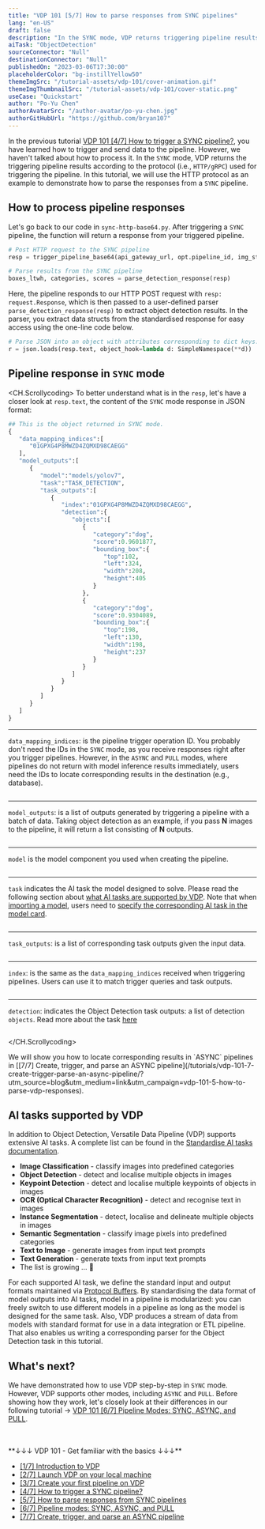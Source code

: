 ```yaml
---
title: "VDP 101 [5/7] How to parse responses from SYNC pipelines"
lang: "en-US"
draft: false
description: "In the SYNC mode, VDP returns triggering pipeline results immediately. In this tutorial, we will use the HTTP protocol to demonstrate how to parse the responses from VDP for analysis."
aiTask: "ObjectDetection"
sourceConnector: "Null"
destinationConnector: "Null"
publishedOn: "2023-03-06T17:30:00"
placeholderColor: "bg-instillYellow50"
themeImgSrc: "/tutorial-assets/vdp-101/cover-animation.gif"
themeImgThumbnailSrc: "/tutorial-assets/vdp-101/cover-static.png"
useCase: "Quickstart"
author: "Po-Yu Chen"
authorAvatarSrc: "/author-avatar/po-yu-chen.jpg"
authorGitHubUrl: "https://github.com/bryan107"
---
```


In the previous tutorial [VDP 101 [4/7] How to trigger a SYNC pipeline?](/tutorials/vdp-101-4-how-to-trigger-a-sync-pipeline), you have learned how to trigger and send data to the pipeline. However, we haven't talked about how to process it.
In the `SYNC` mode, VDP returns the triggering pipeline results according to the protocol (i.e., `HTTP/gRPC`) used for triggering the pipeline. In this tutorial, we will use the HTTP protocol as an example to demonstrate how to parse the responses from a `SYNC` pipeline.

## How to process pipeline responses

Let's go back to our code in `sync-http-base64.py`. After triggering a `SYNC` pipeline, the function will return a response from your triggered pipeline.

```python
# Post HTTP request to the SYNC pipeline
resp = trigger_pipeline_base64(api_gateway_url, opt.pipeline_id, img_string)

# Parse results from the SYNC pipeline
boxes_ltwh, categories, scores = parse_detection_response(resp)
```

Here, the pipeline responds to our HTTP POST request with `resp: request.Response`, which is then passed to a user-defined parser `parse_detection_response(resp)` to extract object detection results.
In the parser, you extract data structs from the standardised response for easy access using the one-line code below.

```python
# Parse JSON into an object with attributes corresponding to dict keys.
r = json.loads(resp.text, object_hook=lambda d: SimpleNamespace(**d))
```

## Pipeline response in `SYNC` mode

<CH.Scrollycoding>
To better understand what is in the `resp`, let's have a closer look at `resp.text`, the content of the `SYNC` mode response in JSON format:

```python
## This is the object returned in SYNC mode.
{
   "data_mapping_indices":[
      "01GPXG4P8MWZD4ZQMXD98CAEGG"
   ],
   "model_outputs":[
      {
         "model":"models/yolov7",
         "task":"TASK_DETECTION",
         "task_outputs":[
            {
               "index":"01GPXG4P8MWZD4ZQMXD98CAEGG",
               "detection":{
                  "objects":[
                     {
                        "category":"dog",
                        "score":0.9601877,
                        "bounding_box":{
                           "top":102,
                           "left":324,
                           "width":208,
                           "height":405
                        }
                     },
                     {
                        "category":"dog",
                        "score":0.9304089,
                        "bounding_box":{
                           "top":198,
                           "left":130,
                           "width":198,
                           "height":237
                        }
                     }
                  ]
               }
            }
         ]
      }
   ]
}
```

---

`data_mapping_indices`: is the pipeline trigger operation ID. You probably don't need the IDs in the `SYNC` mode, as you receive responses right after you trigger pipelines.
However, in the `ASYNC` and `PULL` modes, where pipelines do not return with model inference results immediately, users need the IDs to locate corresponding results in the destination (e.g., database).

```shellscript focus=3:5

```

---

`model_outputs`: is a list of outputs generated by triggering a pipeline with a batch of data.
Taking object detection as an example, if you pass **N** images to the pipeline, it will return a list consisting of **N** outputs.

```shellscript focus=6:7

```

---

`model` is the model component you used when creating the pipeline.

```shellscript focus=8:8

```

---

`task` indicates the AI task the model designed to solve. Please read the following section about [what AI tasks are supported by VDP](#ai-tasks-supported-by-vdp).
Note that when [importing a model](/docs/latest/import-models/overview/?utm_source=blog&utm_medium=link&utm_campaign=vdp-101-5-how-to-parse-vdp-responses), users need to [specify the corresponding AI task in the model card](/docs/latest/prepare-models/model-card/?utm_source=blog&utm_medium=link&utm_campaign=vdp-101-5-how-to-parse-vdp-responses).

```shellscript focus=9:9

```

---

`task_outputs`: is a list of corresponding task outputs given the input data.

```shellscript focus=10:11

```

---

`index`: is the same as the `data_mapping_indices` received when triggering pipelines. Users can use it to match trigger queries and task outputs.

```shellscript focus=12:12

```

---

`detection`: indicates the Object Detection task outputs: a list of detection `objects`. Read more about the task [here](/docs/latest/model/ai-task#object-detection)

```shellscript focus=13:35

```

</CH.Scrollycoding>

<InfoBlock type="info" title="info">
  We will show you how to locate corresponding results in `ASYNC` pipelines in
  [[7/7] Create, trigger, and parse an ASYNC
  pipeline](/tutorials/vdp-101-7-create-trigger-parse-an-async-pipeline/?utm_source=blog&utm_medium=link&utm_campaign=vdp-101-5-how-to-parse-vdp-responses).
</InfoBlock>

## AI tasks supported by VDP

In addition to Object Detection, Versatile Data Pipeline (VDP) supports extensive AI tasks. A complete list can be found in the [Standardise AI tasks documentation](/docs/latest/model/ai-task?utm_source=blog&utm_medium=link&utm_campaign=vdp-101-5-how-to-parse-vdp-responses).

- **Image Classification** - classify images into predefined categories
- **Object Detection** - detect and localise multiple objects in images
- **Keypoint Detection** - detect and localise multiple keypoints of objects in images
- **OCR (Optical Character Recognition)** - detect and recognise text in images
- **Instance Segmentation** - detect, localise and delineate multiple objects in images
- **Semantic Segmentation** - classify image pixels into predefined categories
- **Text to Image** - generate images from input text prompts
- **Text Generation** - generate texts from input text prompts
- The list is growing ... 🌱

For each supported AI task, we define the standard input and output formats maintained via [Protocol Buffers](https://github.com/instill-ai/protobufs/tree/main/vdp/model/v1alpha). By standardising the data format of model outputs into AI tasks, model in a pipeline is modularized: you can freely switch to use different models in a pipeline as long as the model is designed for the same task.
Also, VDP produces a stream of data from models with standard format for use in a data integration or ETL pipeline. That also enables us writing a corresponding parser for the Object Detection task in this tutorial.

## What's next?

We have demonstrated how to use VDP step-by-step in `SYNC` mode. However, VDP supports other modes, including `ASYNC` and `PULL`. Before showing how they work, let's closely look at their differences in our following tutorial → [VDP 101 [6/7] Pipeline Modes: SYNC, ASYNC, and PULL](/tutorials/vdp-101-6-pipeline-modes).

<br />
<br />
**↓↓↓ VDP 101 - Get familiar with the basics ↓↓↓**

- [[1/7] Introduction to VDP](/tutorials/vdp-101-1-introduction)
- [[2/7] Launch VDP on your local machine](/tutorials/vdp-101-2-quickstart)
- [[3/7] Create your first pipeline on VDP](/tutorials/vdp-101-3-create-your-first-pipeline)
- [[4/7] How to trigger a SYNC pipeline?](/tutorials/vdp-101-4-how-to-trigger-a-sync-pipeline)
- [[5/7] How to parse responses from SYNC pipelines](/tutorials/vdp-101-5-how-to-parse-vdp-responses)
- [[6/7] Pipeline modes: SYNC, ASYNC, and PULL](/tutorials/vdp-101-6-pipeline-modes)
- [[7/7] Create, trigger, and parse an ASYNC pipeline](/tutorials/vdp-101-7-create-trigger-parse-an-async-pipeline)
